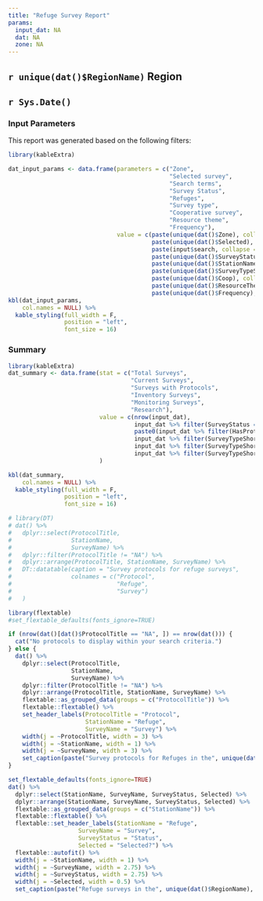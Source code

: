 ```yaml
---
title: "Refuge Survey Report"
params:
  input_dat: NA
  dat: NA
  zone: NA
---
```


## `r unique(dat()$RegionName)` Region
## `r Sys.Date()`


### Input Parameters

This report was generated based on the following filters:

```r
library(kableExtra)

dat_input_params <- data.frame(parameters = c("Zone",
                                              "Selected survey",
                                              "Search terms",
                                              "Survey Status",
                                              "Refuges",
                                              "Survey type",
                                              "Cooperative survey",
                                              "Resource theme",
                                              "Frequency"),
                               value = c(paste(unique(dat()$Zone), collapse = ", "),
                                         paste(unique(dat()$Selected), collapse = ", "),
                                         paste(input$search, collapse = ", "),
                                         paste(unique(dat()$SurveyStatus), collapse = ", "),
                                         paste(unique(dat()$StationName), collapse = ", "),
                                         paste(unique(dat()$SurveyTypeShort), collapse = ", "),
                                         paste(unique(dat()$Coop), collapse = ", "),
                                         paste(unique(dat()$ResourceThemeLevel2), collapse = ", "),
                                         paste(unique(dat()$Frequency), collapse = ", ")))
kbl(dat_input_params, 
    col.names = NULL) %>%
  kable_styling(full_width = F,
                position = "left",
                font_size = 16)
```


### Summary

```r
library(kableExtra)
dat_summary <- data.frame(stat = c("Total Surveys",
                                   "Current Surveys",
                                   "Surveys with Protocols",
                                   "Inventory Surveys",
                                   "Monitoring Surveys",
                                   "Research"),
                          value = c(nrow(input_dat),
                                    input_dat %>% filter(SurveyStatus == "Current") %>% nrow(),
                                    paste0(input_dat %>% filter(HasProtocol == "Has Protocol") %>% nrow(), " (", round(input_dat %>% filter(HasProtocol != "Has Protocol") %>% nrow() / input_dat %>% filter(SurveyStatus == "Current") %>% nrow(), digits = 0), "%)"),
                                    input_dat %>% filter(SurveyTypeShort == "Inventory") %>% nrow(),
                                    input_dat %>% filter(SurveyTypeShort == "Monitoring") %>% nrow(),
                                    input_dat %>% filter(SurveyTypeShort == "Research") %>% nrow())
                          )

kbl(dat_summary, 
    col.names = NULL) %>%
  kable_styling(full_width = F,
                position = "left",
                font_size = 16)
```


```r
# library(DT)
# dat() %>%
#   dplyr::select(ProtocolTitle,
#                 StationName,
#                 SurveyName) %>%
#   dplyr::filter(ProtocolTitle != "NA") %>%
#   dplyr::arrange(ProtocolTitle, StationName, SurveyName) %>%
#   DT::datatable(caption = "Survey protocols for refuge surveys",
#                 colnames = c("Protocol",
#                              "Refuge",
#                              "Survey")
#   )
```


```r
library(flextable)
#set_flextable_defaults(fonts_ignore=TRUE)

if (nrow(dat()[dat()$ProtocolTitle == "NA", ]) == nrow(dat())) {
  cat("No protocols to display within your search criteria.")
} else {
  dat() %>%
    dplyr::select(ProtocolTitle,
                  StationName,
                  SurveyName) %>%
    dplyr::filter(ProtocolTitle != "NA") %>%
    dplyr::arrange(ProtocolTitle, StationName, SurveyName) %>%
    flextable::as_grouped_data(groups = c("ProtocolTitle")) %>%
    flextable::flextable() %>%
    set_header_labels(ProtocolTitle = "Protocol",
                      StationName = "Refuge",
                      SurveyName = "Survey") %>%
    width(j = ~ProtocolTitle, width = 3) %>%
    width(j = ~StationName, width = 1) %>%
    width(j = ~SurveyName, width = 3) %>%
    set_caption(paste("Survey protocols for Refuges in the", unique(dat()$RegionName), "Region."))
} 
```

\newpage


```r
set_flextable_defaults(fonts_ignore=TRUE)
dat() %>%
  dplyr::select(StationName, SurveyName, SurveyStatus, Selected) %>%
  dplyr::arrange(StationName, SurveyName, SurveyStatus, Selected) %>%
  flextable::as_grouped_data(groups = c("StationName")) %>%
  flextable::flextable() %>%
  flextable::set_header_labels(StationName = "Refuge",
                    SurveyName = "Survey",
                    SurveyStatus = "Status",
                    Selected = "Selected?") %>%
  flextable::autofit() %>%
  width(j = ~StationName, width = 1) %>%
  width(j = ~SurveyName, width = 2.75) %>%
  width(j = ~SurveyStatus, width = 2.75) %>%
  width(j = ~Selected, width = 0.5) %>%
  set_caption(paste("Refuge surveys in the", unique(dat()$RegionName), "Region."))

```

